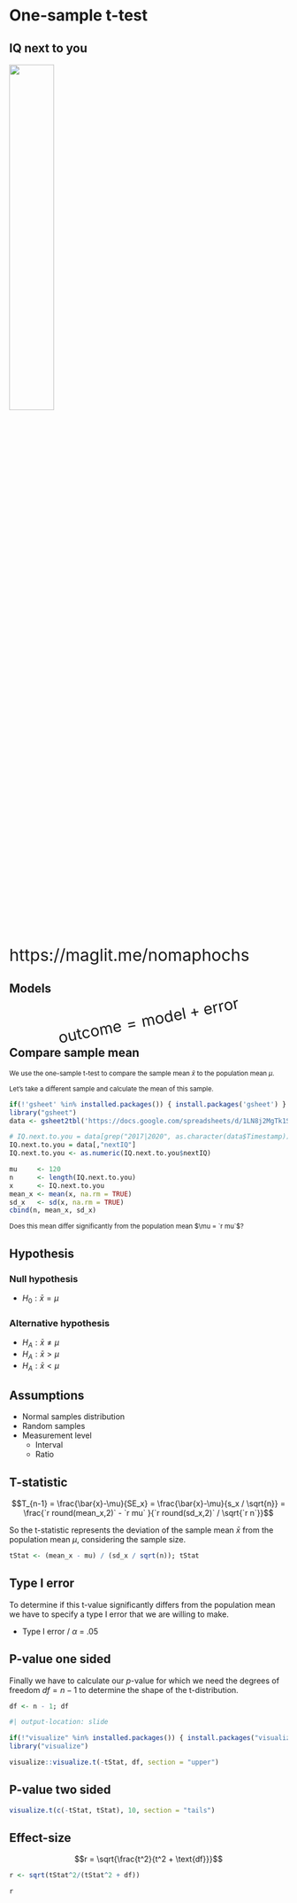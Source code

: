 # One-sample t-test {.section}

## IQ next to you

::: {.r-stack}
<img src="nomaphochs.png" style="width:40%;"/>

<p style="font-size: 30px;">https://maglit.me/nomaphochs</p>


:::

## Models {.center}

<div style="font-size:200%; transform: rotate(-11deg);">
$$\text{outcome} = \text{model} + \text{error}$$
</div>

## Compare sample mean {.smaller}

<small>
We use the one-sample t-test to compare the sample mean $\bar{x}$ to the population mean $\mu$. 

Let's take a different sample and calculate the mean of this sample.
</small>

```r
if(!'gsheet' %in% installed.packages()) { install.packages('gsheet') }
library("gsheet")
data <- gsheet2tbl('https://docs.google.com/spreadsheets/d/1LN8j2MgTk1Su-hZCbFjexiUKQx-LmbgGqlpN6YzF2jQ/edit?usp=sharing')

# IQ.next.to.you = data[grep("2017|2020", as.character(data$Timestamp)),"IQ next to you"]
IQ.next.to.you = data[,"nextIQ"]
IQ.next.to.you <- as.numeric(IQ.next.to.you$nextIQ)
```



```r
mu     <- 120
n      <- length(IQ.next.to.you)
x      <- IQ.next.to.you
mean_x <- mean(x, na.rm = TRUE)
sd_x   <- sd(x, na.rm = TRUE)
cbind(n, mean_x, sd_x)
```

<small>
Does this mean differ significantly from the population mean $\mu = `r mu`$?
</small>

## Hypothesis {.subsection}

### Null hypothesis

* $H_0: \bar{x} = \mu$

### Alternative hypothesis

* $H_A: \bar{x} \neq \mu$
* $H_A: \bar{x} > \mu$
* $H_A: \bar{x} < \mu$

## Assumptions

* Normal samples distribution
* Random samples
* Measurement level
    * Interval
    * Ratio

## T-statistic

$$T_{n-1} = \frac{\bar{x}-\mu}{SE_x} = \frac{\bar{x}-\mu}{s_x / \sqrt{n}} = \frac{`r round(mean_x,2)` - `r mu` }{`r round(sd_x,2)` / \sqrt{`r n`}}$$

So the t-statistic represents the deviation of the sample mean $\bar{x}$ from the population mean $\mu$, considering the sample size.

```r
tStat <- (mean_x - mu) / (sd_x / sqrt(n)); tStat
```

## Type I error {.subsection}

To determine if this t-value significantly differs from the population mean we have to specify a type I error that we are willing to make.

* Type I error / $\alpha$ = .05

## P-value one sided {.subsection}

Finally we have to calculate our _p_-value for which we need the degrees of freedom $df = n - 1$ to determine the shape of the t-distribution.

```r
df <- n - 1; df
```

```r
#| output-location: slide

if(!"visualize" %in% installed.packages()) { install.packages("visualize") }
library("visualize")

visualize::visualize.t(-tStat, df, section = "upper")
```

## P-value two sided {.subsection}

```r
visualize.t(c(-tStat, tStat), 10, section = "tails")
```

## Effect-size

$$r = \sqrt{\frac{t^2}{t^2 + \text{df}}}$$

```r
r <- sqrt(tStat^2/(tStat^2 + df))

r
```

